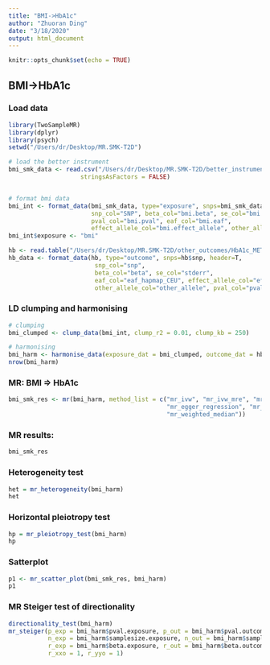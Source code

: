 ```yaml
---
title: "BMI->HbA1c"
author: "Zhuoran Ding"
date: "3/18/2020"
output: html_document
---
```


```r
knitr::opts_chunk$set(echo = TRUE)
```

## BMI->HbA1c
### Load data
```r
library(TwoSampleMR)
library(dplyr)
library(psych)
setwd("/Users/dr/Desktop/MR.SMK-T2D")

# load the better instrument
bmi_smk_data <- read.csv("/Users/dr/Desktop/MR.SMK-T2D/better_instrument_twoSampleMR/BMISmk.instrument.csv",
                    stringsAsFactors = FALSE)


# format bmi data
bmi_int <- format_data(bmi_smk_data, type="exposure", snps=bmi_smk_data$SNP, header=T,
                       snp_col="SNP", beta_col="bmi.beta", se_col="bmi.se",
                       pval_col="bmi.pval", eaf_col="bmi.eaf", 
                       effect_allele_col="bmi.effect_allele", other_allele_col="bmi.other_allele")
bmi_int$exposure <- "bmi" 

hb <- read.table("/Users/dr/Desktop/MR.SMK-T2D/other_outcomes/HbA1c_METAL_European.txt", header=T)
hb_data <- format_data(hb, type="outcome", snps=hb$snp, header=T, 
                        snp_col="snp",
                        beta_col="beta", se_col="stderr",
                        eaf_col="eaf_hapmap_CEU", effect_allele_col="effect_allele",
                        other_allele_col="other_allele", pval_col="pvalue")

```

### LD clumping and harmonising
```r
# clumping
bmi_clumped <- clump_data(bmi_int, clump_r2 = 0.01, clump_kb = 250)

# harmonising
bmi_harm <- harmonise_data(exposure_dat = bmi_clumped, outcome_dat = hb_data)
nrow(bmi_harm)
```

### MR: BMI => HbA1c
```r
bmi_smk_res <- mr(bmi_harm, method_list = c("mr_ivw", "mr_ivw_mre", "mr_ivw_fe", 
                                            "mr_egger_regression", "mr_egger_regression_bootstrap",
                                            "mr_weighted_median"))
```


### MR results:
```r
bmi_smk_res
```


### Heterogeneity test
```r
het = mr_heterogeneity(bmi_harm)
het
```


### Horizontal pleiotropy test
```r
hp = mr_pleiotropy_test(bmi_harm)
hp
```

### Satterplot
```r
p1 <- mr_scatter_plot(bmi_smk_res, bmi_harm)
p1
```


### MR Steiger test of directionality
```r
directionality_test(bmi_harm)
mr_steiger(p_exp = bmi_harm$pval.exposure, p_out = bmi_harm$pval.outcome, 
           n_exp = bmi_harm$samplesize.exposure, n_out = bmi_harm$samplesize.outcome, 
           r_exp = bmi_harm$beta.exposure, r_out = bmi_harm$beta.outcome, 
           r_xxo = 1, r_yyo = 1)
```







